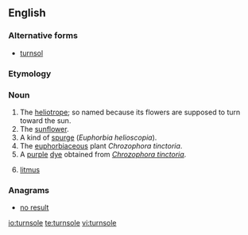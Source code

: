 ==English==

===Alternative forms===
* [[turnsol]]

===Etymology===
{{etyl|fr}} {{term|tournesol|lang=fr}}

===Noun===
{{en-noun|-}}

# The [[heliotrope]]; so named because its flowers are supposed to turn toward the sun.
# The [[sunflower]].
# A kind of [[spurge]] (''Euphorbia helioscopia'').
# The [[euphorbiaceous]] plant ''Chrozophora tinctoria''.
# A [[purple]] [[dye]] obtained from ''[[Chrozophora tinctoria]]''.
# {{chemistry|obsolete}} [[litmus]]

{{Webster 1913}}

===Anagrams===
* [[no result#English|no result]]

[[io:turnsole]]
[[te:turnsole]]
[[vi:turnsole]]